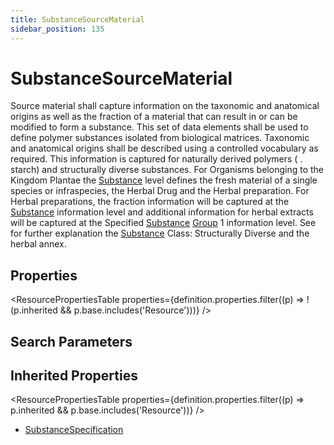 ```yaml
---
title: SubstanceSourceMaterial
sidebar_position: 135
---
```



# SubstanceSourceMaterial

Source material shall capture information on the taxonomic and anatomical origins as well as the fraction of a material that can result in or can be modified to form a substance. This set of data elements shall be used to define polymer substances isolated from biological matrices. Taxonomic and anatomical origins shall be described using a controlled vocabulary as required. This information is captured for naturally derived polymers ( . starch) and structurally diverse substances. For Organisms belonging to the Kingdom Plantae the <a href="/docs/api/fhir/resources/substance">Substance</a> level defines the fresh material of a single species or infraspecies, the Herbal Drug and the Herbal preparation. For Herbal preparations, the fraction information will be captured at the <a href="/docs/api/fhir/resources/substance">Substance</a> information level and additional information for herbal extracts will be captured at the Specified <a href="/docs/api/fhir/resources/substance">Substance</a> <a href="/docs/api/fhir/resources/group">Group</a> 1 information level. See for further explanation the <a href="/docs/api/fhir/resources/substance">Substance</a> Class: Structurally Diverse and the herbal annex.

<Tabs queryString="section">
<TabItem value="schema" label="Schema" default>

## Properties

<ResourcePropertiesTable
  properties={definition.properties.filter((p) => !(p.inherited && p.base.includes('Resource')))}
/>

## Search Parameters

<SearchParamsTable searchParams={definition.searchParameters} />

## Inherited Properties

<ResourcePropertiesTable properties={definition.properties.filter((p) => p.inherited && p.base.includes('Resource'))} />

</TabItem>
  <TabItem value="usage" label="Usage">
    <div>   <a name="scope"> </a>     </div>
    </TabItem>
  
  
  <TabItem value="referencedBy" label="Referenced By">
    <ul><li><a href="/docs/api/fhir/resources/substancespecification">SubstanceSpecification</a></li></ul>
    </TabItem>

</Tabs>

